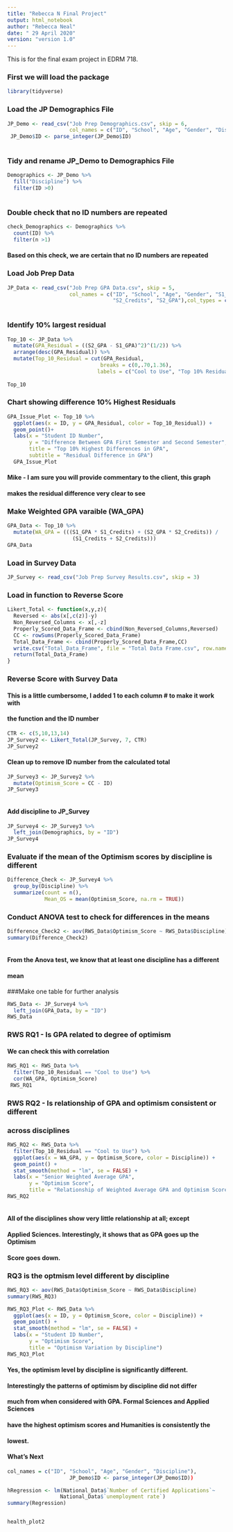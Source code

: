---
title: "Rebecca N Final Project"
output: html_notebook
author: "Rebecca Neal"
date: " 29 April 2020"
version: "version 1.0"
---

This is for the final exam project in EDRM 718.

### First we will load the package
```{r include=FALSE}
library(tidyverse)


```

### Load the JP Demographics File
```{r}
JP_Demo <- read_csv("Job Prep Demographics.csv", skip = 6,
                    col_names = c("ID", "School", "Age", "Gender", "Discipline"))
 JP_Demo$ID <- parse_integer(JP_Demo$ID)                   
                    
```


### Tidy and rename JP_Demo to Demographics File
```{r}
Demographics <- JP_Demo %>%
  fill("Discipline") %>%
  filter(ID >0) 
  

```


### Double check that no ID numbers are repeated
```{r}
check_Demographics <- Demographics %>%
  count(ID) %>%
  filter(n >1)

```
#### Based on this check, we are certain that no ID numbers are repeated

### Load Job Prep Data
```{r}
JP_Data <- read_csv("Job Prep GPA Data.csv", skip = 5,
                    col_names = c("ID", "School", "Age", "Gender", "S1_Credits", "S1_GPA",
                                  "S2_Credits", "S2_GPA"),col_types = cols(S1_GPA = col_double()))
                    
```


### Identify 10% largest residual
```{r}
Top_10 <- JP_Data %>%
  mutate(GPA_Residual = ((S2_GPA - S1_GPA)^2)^(1/2)) %>%
  arrange(desc(GPA_Residual)) %>%
  mutate(Top_10_Residual = cut(GPA_Residual,
                              breaks = c(0,.70,1.36),
                             labels = c("Cool to Use", "Top 10% Residual")))
         
Top_10
```



### Chart showing difference 10% Highest Residuals
```{r}
GPA_Issue_Plot <- Top_10 %>%
  ggplot(aes(x = ID, y = GPA_Residual, color = Top_10_Residual)) +
  geom_point()+
  labs(x = "Student ID Number",
       y = "Difference Between GPA First Semester and Second Semester",
       title = "Top 10% Highest Differences in GPA", 
       subtitle = "Residual Difference in GPA")
  GPA_Issue_Plot

```
#### Mike - I am sure you will provide commentary to the client, this graph
#### makes the residual difference very clear to see


### Make Weighted GPA varaible (WA_GPA)
```{r}
GPA_Data <- Top_10 %>%
  mutate(WA_GPA = (((S1_GPA * S1_Credits) + (S2_GPA * S2_Credits)) / 
                     (S1_Credits + S2_Credits)))
GPA_Data
```

### Load in Survey Data
```{r}
JP_Survey <- read_csv("Job Prep Survey Results.csv", skip = 3)
```

### Load in function to Reverse Score
```{r}
Likert_Total <- function(x,y,z){
  Reversed <- abs(x[,c(z)]-y)
  Non_Reversed_Columns <- x[,-z]
  Properly_Scored_Data_Frame <- cbind(Non_Reversed_Columns,Reversed)
  CC <- rowSums(Properly_Scored_Data_Frame)
  Total_Data_Frame <- cbind(Properly_Scored_Data_Frame,CC)
  write.csv("Total_Data_Frame", file = "Total Data Frame.csv", row.names = FALSE)
  return(Total_Data_Frame)
}
```

### Reverse Score with Survey Data
#### This is a little cumbersome, I added 1 to each column # to make it work with
#### the function and the ID number
```{r}
CTR <- c(5,10,13,14)
JP_Survey2 <- Likert_Total(JP_Survey, 7, CTR)
JP_Survey2
```

#### Clean up to remove ID number from the calculated total
```{r}
JP_Survey3 <- JP_Survey2 %>%
  mutate(Optimism_Score = CC - ID)
JP_Survey3



```


#### Add discipline to JP_Survey
```{r}
JP_Survey4 <- JP_Survey3 %>%
  left_join(Demographics, by = "ID")
JP_Survey4
```


### Evaluate if the mean of the Optimism scores by discipline is different
```{r}
Difference_Check <- JP_Survey4 %>%
  group_by(Discipline) %>%
  summarize(count = n(),
            Mean_OS = mean(Optimism_Score, na.rm = TRUE))


```


### Conduct ANOVA test to check for differences in the means
```{r}
Difference_Check2 <- aov(RWS_Data$Optimism_Score ~ RWS_Data$Discipline)
summary(Difference_Check2)
  
```
#### From the Anova test, we know that at least one discipline has a different
#### mean


###Make one table for further analysis
```{r}
RWS_Data <- JP_Survey4 %>%
  left_join(GPA_Data, by = "ID")
RWS_Data
```


### RWS RQ1 - Is GPA related to degree of optimism
#### We can check this with correlation
```{r}
RWS_RQ1 <- RWS_Data %>%
  filter(Top_10_Residual == "Cool to Use") %>%
  cor(WA_GPA, Optimism_Score)
 RWS_RQ1

```

### RWS RQ2 - Is relationship of GPA and optimism consistent or different
### across disciplines
```{r}
RWS_RQ2 <- RWS_Data %>%
  filter(Top_10_Residual == "Cool to Use") %>%
  ggplot(aes(x = WA_GPA, y = Optimism_Score, color = Discipline)) +
  geom_point() +
  stat_smooth(method = "lm", se = FALSE) +
  labs(x = "Senior Weighted Average GPA",
       y = "Optimism Score",
       title = "Relationship of Weighted Average GPA and Optimism Score by Discipline") 
RWS_RQ2
  
```
#### All of the disciplines show very little relationship at all; except
#### Applied Sciences.  Interestingly, it shows that as GPA goes up the Optimism
#### Score goes down.

### RQ3 is the optmism level different by discipline
```{r}
RWS_RQ3 <- aov(RWS_Data$Optimism_Score ~ RWS_Data$Discipline)
summary(RWS_RQ3)

RWS_RQ3_Plot <- RWS_Data %>%
  ggplot(aes(x = ID, y = Optimism_Score, color = Discipline)) +
  geom_point() +
  stat_smooth(method = "lm", se = FALSE) +
  labs(x = "Student ID Number",
       y = "Optimism Score",
       title = "Optimism Variation by Discipline") 
RWS_RQ3_Plot

```
#### Yes, the optimism level by discipline is significantly different.
#### Interestingly the  patterns of optimism by discipline did not differ
#### much from when considered with GPA.  Formal Sciences and Applied Sciences 
#### have the highest optimism scores and Humanities is consistently the
#### lowest.


#### What's Next
```{r}
col_names = c("ID", "School", "Age", "Gender", "Discipline"),
                    JP_Demo$ID <- parse_integer(JP_Demo$ID))

hRegression <- lm(National_Data$`Number of Certified Applications`~ 
                 National_Data$`unemployment rate`)
summary(Regression)


health_plot2

```












